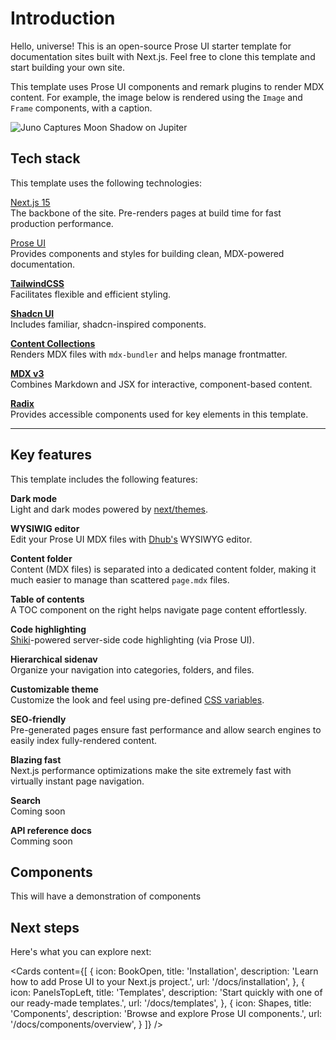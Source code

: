 
# Introduction

Hello, universe! This is an open-source Prose UI starter template for documentation sites built with Next.js. Feel free to clone this template and start building your own site.

This template uses Prose UI components and remark plugins to render MDX content. For example, the image below is rendered using the `Image` and `Frame` components, with a caption.

<Frame
  align="center"
  caption="Juno Captures Moon Shadow on Jupiter. Credits: NASA/JPL-Caltech/SwRI/MSSS, Thomas Thomopoulos © CC BY"
>
  <Image src="/img/jupiter.jpg" width={480} alt="Juno Captures Moon Shadow on Jupiter" />
</Frame>



## Tech stack

This template uses the following technologies:

[Next.js 15](https://nextjs.org)\
The backbone of the site. Pre-renders pages at build time for fast production performance.

[Prose UI](https://nextjs.org)\
Provides components and styles for building clean, MDX-powered documentation.

**[TailwindCSS](https://tailwindcss.com)**\
Facilitates flexible and efficient styling.

**[Shadcn UI](https://ui.shadcn.com)**\
Includes familiar, shadcn-inspired components.

**[Content Collections](https://www.content-collections.dev)**\
Renders MDX files with `mdx-bundler` and helps manage frontmatter.

**[MDX v3](https://mdxjs.com)**\
Combines Markdown and JSX for interactive, component-based content.

**[Radix](https://mdxjs.com)**\
Provides accessible components used for key elements in this template.

----

## Key features

This template includes the following features:

**Dark mode**\
Light and dark modes powered by [next/themes](https://github.com/pacocoursey/next-themes).

**WYSIWIG editor**\
Edit your Prose UI MDX files with [Dhub's](https://dhub.dev) WYSIWYG editor.

**Content folder**\
Content (MDX files) is separated into a dedicated content folder, making it much easier to manage than scattered `page.mdx` files.

**Table of contents**\
A TOC component on the right helps navigate page content effortlessly.

**Code highlighting**\
[Shiki](https://shiki.style/)-powered server-side code highlighting (via Prose UI).

**Hierarchical sidenav**\
Organize your navigation into categories, folders, and files.

**Customizable theme**\
Customize the look and feel using pre-defined [CSS variables](https://prose-ui.com/docs/styling).

**SEO-friendly**\
Pre-generated pages ensure fast performance and allow search engines to easily index fully-rendered content.

**Blazing fast**\
Next.js performance optimizations make the site extremely fast with virtually instant page navigation.

**Search**&#x20;\
Coming soon

**API reference docs**\
Comming soon


## Components

This will have a demonstration of components

## Next steps

Here's what you can explore next:

<Cards
  content={[ 
  { icon: BookOpen, title: 'Installation', description: 'Learn how to add Prose UI to your Next.js project.', url: '/docs/installation', },
  { icon: PanelsTopLeft, title: 'Templates', description: 'Start quickly with one of our ready-made templates.', url: '/docs/templates', },
  { icon: Shapes, title: 'Components', description: 'Browse and explore Prose UI components.', url: '/docs/components/overview', }
  ]}
/>

